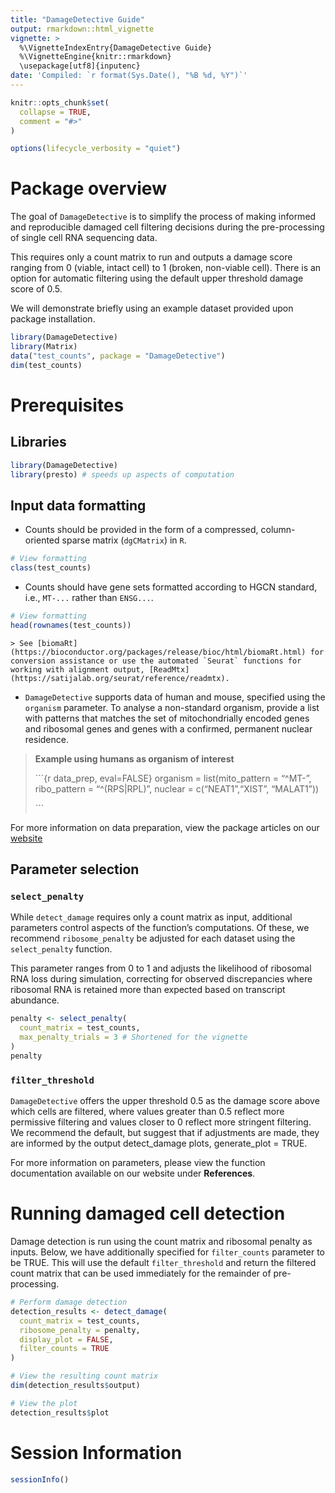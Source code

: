 ```yaml
---
title: "DamageDetective Guide"
output: rmarkdown::html_vignette
vignette: >
  %\VignetteIndexEntry{DamageDetective Guide}
  %\VignetteEngine{knitr::rmarkdown}
  \usepackage[utf8]{inputenc}
date: 'Compiled: `r format(Sys.Date(), "%B %d, %Y")`'
---
```


```r
knitr::opts_chunk$set(
  collapse = TRUE,
  comment = "#>"
)

options(lifecycle_verbosity = "quiet")
```

# Package overview

The goal of `DamageDetective` is to simplify the process of making informed and reproducible damaged cell filtering decisions during the pre-processing of single cell RNA sequencing data.

This requires only a count matrix to run and outputs a damage score ranging from 0 (viable, intact cell) to 1 (broken, non-viable cell). There is an option for automatic filtering using the default upper threshold damage score of 0.5.

We will demonstrate briefly using an example dataset provided upon package installation.

```r
library(DamageDetective)
library(Matrix)
data("test_counts", package = "DamageDetective")
dim(test_counts)
```

# Prerequisites

## Libraries 

```r
library(DamageDetective)
library(presto) # speeds up aspects of computation
```


## Input data formatting

-   Counts should be provided in the form of a compressed, column-oriented sparse matrix (`dgCMatrix`) in `R`.

```r
# View formatting
class(test_counts)
```

-   Counts should have gene sets formatted according to HGCN standard, i.e., `MT-...` rather than `ENSG...`.

```r
# View formatting
head(rownames(test_counts))
```

    > See [biomaRt](https://bioconductor.org/packages/release/bioc/html/biomaRt.html) for conversion assistance or use the automated `Seurat` functions for working with alignment output, [ReadMtx](https://satijalab.org/seurat/reference/readmtx).

-   `DamageDetective` supports data of human and mouse, specified using the `organism` parameter. To analyse a non-standard organism, provide a list with patterns that matches the set of mitochondrially encoded genes and ribosomal genes and genes with a confirmed, permanent nuclear residence.

> **Example using humans as organism of interest**
>
> ```{r data_prep, eval=FALSE}
> organism = list(mito_pattern = "^MT-",
>                 ribo_pattern = "^(RPS|RPL)",
>                 nuclear = c("NEAT1","XIST", "MALAT1"))
>
> ```

For more information on data preparation, view the package articles on our [website](<https://alicenjoyhenning.github.io/DamageDetective>)

## Parameter selection

### `select_penalty`

While `detect_damage` requires only a count matrix as input, additional parameters control aspects of the function’s computations. Of these, we recommend `ribosome_penalty` be adjusted for each dataset using the `select_penalty` function. 

This parameter ranges from 0 to 1 and adjusts the likelihood of ribosomal RNA loss during simulation, correcting for observed discrepancies where ribosomal RNA is retained more than expected based on transcript abundance. 

```r
penalty <- select_penalty(
  count_matrix = test_counts, 
  max_penalty_trials = 3 # Shortened for the vignette
)
penalty
```
### `filter_threshold` 

`DamageDetective` offers the upper threshold 0.5 as the damage score above which cells are filtered, where values greater than 0.5 reflect more permissive filtering and values closer to 0 reflect more stringent filtering. We recommend the default, but suggest that if adjustments are made, they are informed by the output detect_damage plots, generate_plot = TRUE.


For more information on parameters, please view the function documentation available on our website under **References**.  


# Running damaged cell detection

Damage detection is run using the count matrix and ribosomal penalty as inputs. Below, we have additionally specified for `filter_counts` parameter to be TRUE. This will use the default `filter_threshold` and return the filtered count matrix that can be used immediately for the remainder of pre-processing. 

```r
# Perform damage detection
detection_results <- detect_damage(
  count_matrix = test_counts,
  ribosome_penalty = penalty,
  display_plot = FALSE,
  filter_counts = TRUE
)

# View the resulting count matrix
dim(detection_results$output)

# View the plot 
detection_results$plot
```

# Session Information

```r
sessionInfo()
```

